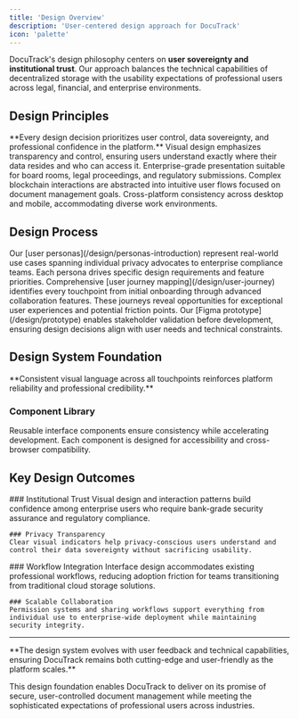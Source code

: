 ```yaml
---
title: 'Design Overview'
description: 'User-centered design approach for DocuTrack'
icon: 'palette'
---
```



DocuTrack's design philosophy centers on **user sovereignty and institutional trust**. Our approach balances the technical capabilities of decentralized storage with the usability expectations of professional users across legal, financial, and enterprise environments.

## Design Principles

<Info>
  **Every design decision prioritizes user control, data sovereignty, and professional confidence in the platform.**
</Info>

<CardGroup cols={2}>
  <Card title="Security-First Interface" icon="shield-check">
    Visual design emphasizes transparency and control, ensuring users understand exactly where their data resides and who can access it.
  </Card>
  <Card title="Professional Credibility" icon="briefcase">
    Enterprise-grade presentation suitable for board rooms, legal proceedings, and regulatory submissions.
  </Card>
  <Card title="Streamlined Workflows" icon="workflow">
    Complex blockchain interactions are abstracted into intuitive user flows focused on document management goals.
  </Card>
  <Card title="Universal Accessibility" icon="globe">
    Cross-platform consistency across desktop and mobile, accommodating diverse work environments.
  </Card>
</CardGroup>

## Design Process

<Steps>
  <Step title="Research-Driven Personas">
    Our [user personas](/design/personas-introduction) represent real-world use cases spanning individual privacy advocates to enterprise compliance teams. Each persona drives specific design requirements and feature priorities.
  </Step>
  <Step title="Journey-Centered Flows">
    Comprehensive [user journey mapping](/design/user-journey) identifies every touchpoint from initial onboarding through advanced collaboration features. These journeys reveal opportunities for exceptional user experiences and potential friction points.
  </Step>
  <Step title="Interactive Prototyping">
    Our [Figma prototype](/design/prototype) enables stakeholder validation before development, ensuring design decisions align with user needs and technical constraints.
  </Step>
</Steps>

## Design System Foundation

<Tip>
  **Consistent visual language across all touchpoints reinforces platform reliability and professional credibility.**
</Tip>

### Component Library
Reusable interface components ensure consistency while accelerating development. Each component is designed for accessibility and cross-browser compatibility.

## Key Design Outcomes

<Tabs>
  <Tab title="Trust & Security">
    ### Institutional Trust
    Visual design and interaction patterns build confidence among enterprise users who require bank-grade security assurance and regulatory compliance.
    
    ### Privacy Transparency
    Clear visual indicators help privacy-conscious users understand and control their data sovereignty without sacrificing usability.
  </Tab>
  <Tab title="Usability & Workflow">
    ### Workflow Integration
    Interface design accommodates existing professional workflows, reducing adoption friction for teams transitioning from traditional cloud storage solutions.
    
    ### Scalable Collaboration
    Permission systems and sharing workflows support everything from individual use to enterprise-wide deployment while maintaining security integrity.
  </Tab>
</Tabs>

---

<Check>
  **The design system evolves with user feedback and technical capabilities, ensuring DocuTrack remains both cutting-edge and user-friendly as the platform scales.**
</Check>

This design foundation enables DocuTrack to deliver on its promise of secure, user-controlled document management while meeting the sophisticated expectations of professional users across industries.